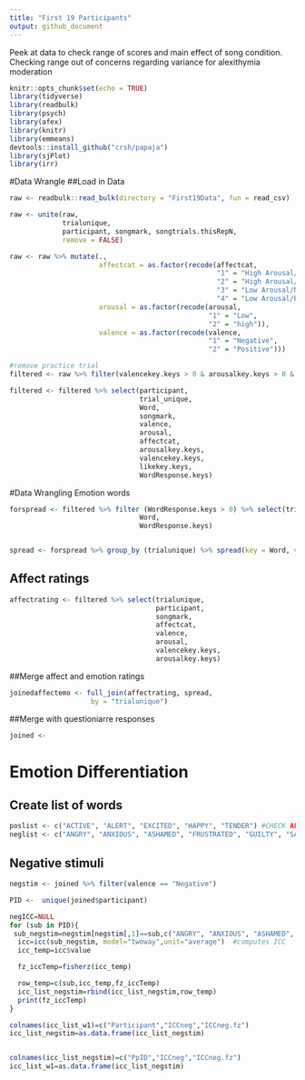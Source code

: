 ```yaml
---
title: "First 19 Participants"
output: github_document
---
```

Peek at data to check range of scores and main effect of song condition. Checking range out of concerns regarding variance for alexithymia moderation 


```r
knitr::opts_chunk$set(echo = TRUE)
library(tidyverse)
library(readbulk)
library(psych)
library(afex)
library(knitr)
library(emmeans)
devtools::install_github("crsh/papaja")
library(sjPlot)
library(irr)
```

#Data Wrangle 
##Load in Data
```r
raw <- readbulk::read_bulk(directory = "First19Data", fun = read_csv)

raw <- unite(raw, 
             trialunique,
             participant, songmark, songtrials.thisRepN,
             remove = FALSE)

raw <- raw %>% mutate(.,
                      affectcat = as.factor(recode(affectcat,
                                                   "1" = "High Arousal/Positive Valence",
                                                   "2" = "High Arousal/Negative Valence",
                                                   "3" = "Low Arousal/Negative Valence",
                                                   "4" = "Low Arousal/Positve Valence")),
                      arousal = as.factor(recode(arousal, 
                                                 "1" = "Low",
                                                 "2" = "high")),
                      valence = as.factor(recode(valence,
                                                 "1" = "Negative",
                                                 "2" = "Positive")))

#remove practice trial
filtered <- raw %>% filter(valencekey.keys > 0 & arousalkey.keys > 0 & songmark > 0)

filtered <- filtered %>% select(participant,
                                trial_unique,
                                Word,
                                songmark,
                                valence,
                                arousal,
                                affectcat,
                                arousalkey.keys,
                                valencekey.keys,
                                likekey.keys,
                                WordResponse.keys) 


```

#Data Wrangling Emotion words 
```r
forspread <- filtered %>% filter (WordResponse.keys > 0) %>% select(trialunique,
                                Word,
                                WordResponse.keys)


spread <- forspread %>% group_by (trialunique) %>% spread(key = Word, value = WordResponse.keys)

```

## Affect ratings
```r
affectrating <- filtered %>% select(trialunique,
                                    participant,
                                    songmark,
                                    affectcat, 
                                    valence,
                                    arousal,
                                    valencekey.keys,
                                    arousalkey.keys)
```

##Merge affect and emotion ratings
```r
joinedaffectemo <- full_join(affectrating, spread, 
                    by = "trialunique")
```

##Merge with questioniarre responses 
```r

joined <- 
```

# Emotion Differentiation 
## Create list of words 
```r
poslist <- c("ACTIVE", "ALERT", "EXCITED", "HAPPY", "TENDER") #CHECK ALERT
neglist <- c("ANGRY", "ANXIOUS", "ASHAMED", "FRUSTRATED", "GUILTY", "SAD", "SCARED")
```

## Negative stimuli 
```r
negstim <- joined %>% filter(valence == "Negative")

PID <-  unique(joined$participant)

negICC=NULL
for (sub in PID){
 sub_negstim=negstim[negstim[,1]==sub,c("ANGRY", "ANXIOUS", "ASHAMED", "FRUSTRATED", "GUILTY", "SAD", "SCARED")]  #selects data for the current subject
  icc=icc(sub_negstim, model="twoway",unit="average")  #computes ICC
  icc_temp=icc$value

  fz_iccTemp=fisherz(icc_temp)

  row_temp=c(sub,icc_temp,fz_iccTemp)
  icc_list_negstim=rbind(icc_list_negstim,row_temp)
  print(fz_iccTemp)
}

colnames(icc_list_w1)=c("Participant","ICCneg","ICCneg.fz")
icc_list_negstim=as.data.frame(icc_list_negstim)


colnames(icc_list_negstim)=c("PpID","ICCneg","ICCneg.fz")
icc_list_w1=as.data.frame(icc_list_negstim)

```


<!-- # Load in data  -->
<!-- ```{r message = FALSE, warning = FALSE} -->
<!-- first19 <- readbulk::read_bulk(directory = "First19Data", fun = read_csv) -->

<!-- first19 <- unite(first19,  -->
<!--                  trialunique, -->
<!--                  participant, songmark, songtrials.thisRepN, -->
<!--                  remove = FALSE) -->

<!-- first19 <- first19 %>% mutate(., -->
<!--                               affectcat = as.factor(recode(affectcat, -->
<!--                                                            "1" = "High Arousal/Positive Valence", -->
<!--                                                            "2" = "High Arousal/Negative Valence", -->
<!--                                                            "3" = "Low Arousal/Negative Valence", -->
<!--                                                            "4" = "Low Arousal/Positve Valence")), -->
<!--                               arousal = as.factor(recode(arousal,  -->
<!--                                                          "1" = "Low", -->
<!--                                                          "2" = "high")), -->
<!--                               valence = as.factor(recode(valence, -->
<!--                                                          "1" = "Negative", -->
<!--                                                          "2" = "Positive"))) -->




<!-- ``` -->

<!-- ```{r} -->
<!-- head(first19) -->
<!-- #remove practice trial -->
<!-- filtered19 <- first19 %>% filter(valencekey.keys > 0 & arousalkey.keys > 0 & songmark > 0) -->

<!-- filtered19 <- filtered19 %>% select(participant, -->
<!--                                     id_trial, -->
<!--                                     Word, -->
<!--                                     songmark, -->
<!--                                     valence, -->
<!--                                     arousal, -->
<!--                                     affectcat, -->
<!--                                     arousalkey.keys, -->
<!--                                     valencekey.keys, -->
<!--                                     likekey.keys, -->
<!--                                     WordResponse.keys)  -->

<!-- names(filtered19) -->

<!-- filtered19 %>% select(arousalkey.keys, valencekey.keys, likekey.keys) %>% describeBy(group = filtered19$affectcat)  -->
<!-- ``` -->

<!-- #Data Wrangling Emotion words  -->
<!-- ```{r} -->
<!-- forspread <- first19 %>% filter (WordResponse.keys > 0) %>% select(trialunique, -->
<!--                                 Word, -->
<!--                                 WordResponse.keys) -->


<!-- spread <- forspread %>% group_by (trialunique) %>% spread(key = Word, value = WordResponse.keys) -->

<!-- ``` -->

<!-- #Bind affect rating with emotion rating  -->

<!-- ```{r} -->
<!-- affectrating <- first19 %>% filter(valencekey.keys > 0 & songmark > 0) %>% select(trialunique, -->
<!--                                                                    participant, -->
<!--                                                                    songmark, -->
<!--                                                                    affectcat,  -->
<!--                                                                    valence, -->
<!--                                                                    arousal, -->
<!--                                                                    valencekey.keys, -->
<!--                                                                    arousalkey.keys) -->

<!-- names(c(affectrating, spread19)) -->
<!-- joined <- full_join(affectrating, spread19,  -->
<!--                     by = "trialunique") -->


<!-- View(joined) -->
<!-- ``` -->







<!-- ```{r} -->
<!-- # #require(ggplot2)     -->
<!-- # p <- ggplot(data = df, aes(x=hour))  -->
<!-- # p <- p + geom_histogram(aes(weights=count, fill=weekday)) -->
<!-- # p <- p + scale_fill_brewer(palette="Set3") -->
<!-- # p <- p + facet_wrap( ~ weekday, ncol=1) -->
<!-- # p -->

<!-- filtered19 %>% ggplot(aes(x=valencekey.keys)) + geom_histogram(binwidth = .5)  +facet_wrap(~affectcat) -->

<!-- filtered19 %>% ggplot(aes(x=arousalkey.keys)) + geom_histogram(binwidth = .5) +facet_wrap(~affectcat) -->

<!-- filtered19 %>% ggplot(aes(x=likekey.keys)) + geom_histogram(binwidth = .5) +facet_wrap(~affectcat) -->
<!-- ``` -->

<!-- ```{r} -->
<!-- names(filtered19) -->

<!-- filtered19 <- filtered19 %>% select(affectcat, -->
<!--                                     valence, -->
<!--                                     arousal, -->
<!--                                     songmark, -->
<!--                                     valencekey.keys, -->
<!--                                     arousalkey.keys, -->
<!--                                     likekey.keys, -->
<!--                                     participant) -->

<!-- pilotmodelvalence <- afex::mixed(formula = valencekey.keys~affectcat + (1 |songmark) +(affectcat |participant), data = filtered19, return = "merMod")  -->

<!-- valenceplot <- plot_model(pilotmodelvalence, type = "eff") -->
<!-- print(valenceplot$affectcat) -->

<!-- emmeans(pilotmodelvalence, "affectcat") %>% pairs() %>% kable(caption = "Pairwise comparisons of main effect of song affect category for valence ratings", digits = 3)  -->

<!-- pilotmodelarousal <- afex::mixed(formula = arousalkey.keys~affectcat + (1 |participant), data = filtered19, return = "merMod")  -->

<!-- arousalplot <- plot_model(pilotmodelarousal, type = "eff") -->
<!-- print(arousalplot$affectcat) -->

<!-- emmeans(pilotmodelarousal, "affectcat") %>% pairs() %>% kable(caption = "Pairwise comparisons of main effect of song affect category for arousal ratings", digits = 0) -->
<!-- ``` -->

<!-- #Data Wrangling Emotion words  -->
<!-- ```{r} -->
<!-- forspread <- first19 %>% filter (WordResponse.keys > 0) %>% select(trialunique, -->
<!--                                 Word, -->
<!--                                 WordResponse.keys) -->


<!-- spread19 <- forspread %>% group_by (trialunique) %>% spread(key = Word, value = WordResponse.keys) -->

<!-- ``` -->


<!-- #Emotion differentiation -->
<!-- ## Negative stimuli  -->

<!-- negstim <- joined %>% filter(valence == "Negative") -->
<!-- ```{r} -->
<!-- negstim <- joined %>% filter(valence == "Negative") -->

<!-- PID <-  unique(joined$participant) -->

<!-- negICC=NULL -->
<!-- for (sub in PID){ -->
<!--  sub_negstim=negstim[negstim[,1]==sub,c("ANGRY", "ANXIOUS", "ASHAMED", "FRUSTRATED", "GUILTY", "SAD", "SCARED")]  #selects data for the current subject -->
<!--   icc=icc(sub_negstim, model="twoway",unit="average")  #computes ICC -->
<!--   icc_temp=icc$value -->

<!--   fz_iccTemp=fisherz(icc_temp) -->

<!--   row_temp=c(sub,icc_temp,fz_iccTemp) -->
<!--   icc_list_negstim=rbind(icc_list_negstim,row_temp) -->
<!--   print(fz_iccTemp) -->
<!-- } -->

<!-- colnames(icc_list_w1)=c("Participant","ICCneg","ICCneg.fz") -->
<!-- icc_list_negstim=as.data.frame(icc_list_negstim) -->


<!-- colnames(icc_list_negstim)=c("PpID","ICCneg","ICCneg.fz") -->
<!-- icc_list_w1=as.data.frame(icc_list_negstim) -->

<!-- ``` -->





